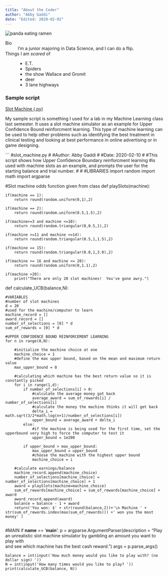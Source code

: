 ```yaml
---
title: "About the Coder"
author: "Abby Gaddi"
date: "Edited: 2020-02-02"
---
```


![](https://data.whicdn.com/images/315745282/original.jpg "panda eating ramen")

Bio
:  I'm a junior majoring in Data Science, and I can do a flip.

Things I am *scared* of
:   - E.T.
    - Spiders
    - the show Wallace and Gromit
    - deer
    - 3 lane highways

### Sample script
[Slot Machine (.py)](scripts/slot_machine.py)

My sample script is something I used for a lab in my Machine Learning class last semester.
It uses a slot machine simulator as an example for Upper Confidence Bound reinforcment learning.
This type of machine learning can be used to help other problems such as identifying the best treatment in clinical testing
and looking at best performance in online advertising or in game designing.

``` #slot_machine.py
#
#Author: Abby Gaddi
#
#Date: 2020-02-10
#
#This script shows how Upper Confidence Boundary reinforcment learning
#is used with machine slots as an example, and prompts the user for the starting balance and trial number.
#
#
#LIBRARIES
import random
import math
import argparse


#Slot machine odds function given from class
def playSlots(machine):

    if(machine == 1):
        return round(random.uniform(0,1),2)

    if(machine == 2):
        return round(random.uniform(0.5,1.5),2)

    if(machine>=3 and machine <=10):
        return round(random.triangular(0,0.5,1),2)

    if(machine >=11 and machine <=14):
        return round(random.triangular(0.5,1,1.5),2)

    if(machine == 15):
        return round(random.triangular(0.8,1,3.0),2)

    if(machine >= 16 and machine <= 20):
        return round(random.uniform(0,1.1),2)

    if(machine >20):
        print("There are only 20 slot machines!  You've gone awry.")


def calculate_UCB(balance,N):
    
    #VARIABLES
    #number of slot machines
    d = 20
    #used for the machine/computer to learn
    machine_record = []
    award_record = []
    number_of_selections = [0] * d
    sum_of_rewards = [0] * d

    #UPPER CONFIDENCE BOUND REINFORCEMENT LEARNING
    for n in range(0,N):

        #initialize the machine choice at one
        machine_choice = 1
        #define the max upper bound, based on the mean and maximum return value
        max_upper_bound = 0

        #calculating which machine has the best return value so it is constantly picked
        for i in range(1,d):
            if number_of_selections[i] > 0:
                #calculate the average money got back
                average_award = sum_of_rewards[i] / number_of_selections[i]
                #calculate the money the machine thinks it will get back
                delta_i = math.sqrt(3/2*math.log(n+1)/number_of_selections[i])
                upper_bound = average_award + delta_i
            else:
                #if the machine is being used for the first time, set the upperbound very high to force the computer to test it
                upper_bound = 1e200

            if upper_bound > max_upper_bound:
                max_upper_bound = upper_bound
                #choose the machine with the highest upper bound
                machine_choice = i

        #calculate earnings/balance
        machine_record.append(machine_choice)
        number_of_selections[machine_choice] = number_of_selections[machine_choice] + 1
        award = playSlots(machine=machine_choice)
        sum_of_rewards[machine_choice] = sum_of_rewards[machine_choice] + award
        award_record.append(award)
        balance = balance - 1 + award
        return('You won: $' + str(round(balance,2))+'\n Machine ' + str(sum_of_rewards.index(max(sum_of_rewards))) +' won you the most money' )
        

#MAIN
if __name__ == '__main__':
    p = argparse.ArgumentParser(description =  "Play an unrealistic slot machine simulator by gambling an amount you want to play with\
         and see which machine has the best cash reward.")
    args = p.parse_args()

    balance = int(input('How much money would you like to play with? (no dollar sign) '))
    N = int(input('How many times would you like to play? '))
    print(calculate_UCB(balance, N))